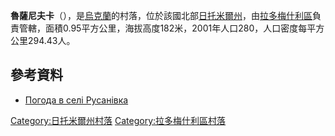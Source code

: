 {{coord|50|35|2|N|29|9|53|E|scale:30000|display=title}}

'''魯薩尼夫卡'''（{{lang-uk|Русанівка}}），是[[烏克蘭|烏克蘭]]的村落，位於該國北部[[日托米爾州|日托米爾州]]，由[[拉多梅什利區|拉多梅什利區]]負責管轄，面積0.95平方公里，海拔高度182米，2001年人口280，人口密度每平方公里294.43人。

==參考資料==
* [http://weather.in.ua/ua/zhitomirskaja/22994 Погода в селі Русанівка] {{Wayback|url=http://weather.in.ua/ua/zhitomirskaja/22994 |date=20111219162913 }}

{{DEFAULTSORT:Русанівка}}
[[Category:日托米爾州村落|Category:日托米爾州村落]]
[[Category:拉多梅什利區村落|Category:拉多梅什利區村落]]


{{Zhytomyr-geo-stub}}
